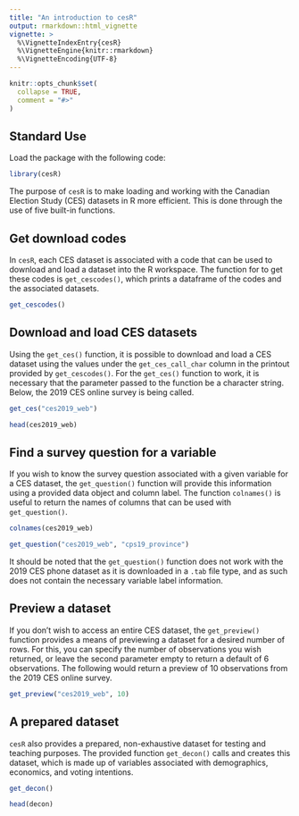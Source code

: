 ```yaml
---
title: "An introduction to cesR"
output: rmarkdown::html_vignette
vignette: >
  %\VignetteIndexEntry{cesR}
  %\VignetteEngine{knitr::rmarkdown}
  %\VignetteEncoding{UTF-8}
---
```


```r
knitr::opts_chunk$set(
  collapse = TRUE,
  comment = "#>"
)
```


## Standard Use

Load the package with the following code:

```r
library(cesR)
```


The purpose of `cesR` is to make loading and working with the Canadian Election Study (CES) datasets in R more efficient. This is done through the use of five built-in functions.


## Get download codes

In `cesR`, each CES dataset is associated with a code that can be used to download and load a dataset into the R workspace. The function for to get these codes is `get_cescodes()`, which prints a dataframe of the codes and the associated datasets.

```r
get_cescodes()
```


## Download and load CES datasets

Using the `get_ces()` function, it is possible to download and load a CES dataset using the values under the `get_ces_call_char` column in the printout provided by `get_cescodes()`. For the `get_ces()` function to work, it is necessary that the parameter passed to the function be a character string. Below, the 2019 CES online survey is being called.

```r
get_ces("ces2019_web")

head(ces2019_web)
```


## Find a survey question for a variable

If you wish to know the survey question associated with a given variable for a CES dataset, the `get_question()` function will provide this information using a provided data object and column label. The function `colnames()` is useful to return the names of columns that can be used with `get_question()`.

```r
colnames(ces2019_web)

get_question("ces2019_web", "cps19_province")
```

It should be noted that the `get_question()` function does not work with the 2019 CES phone dataset as it is downloaded in a `.tab` file type, and as such does not contain the necessary variable label information.


## Preview a dataset

If you don't wish to access an entire CES dataset, the `get_preview()` function provides a means of previewing a dataset for a desired number of rows. For this, you can specify the number of observations you wish returned, or leave the second parameter empty to return a default of 6 observations. The following would return a preview of 10 observations from the 2019 CES online survey.

```r
get_preview("ces2019_web", 10)
```


## A prepared dataset

`cesR` also provides a prepared, non-exhaustive dataset for testing and teaching purposes. The provided function `get_decon()` calls and creates this dataset, which is made up of variables associated with demographics, economics, and voting intentions.

```r
get_decon()

head(decon)
```

